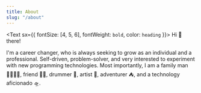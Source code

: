 ```yaml
---
title: About
slug: "/about"
---
```


<Text sx={{ fontSize: [4, 5, 6], fontWeight: `bold`, color: `heading` }}>
  Hi 👋 there!
</Text>

I'm a career changer, who is always seeking to grow as an individual and a professional.
Self-driven, problem-solver, and very interested to experiment with new programming technologies.
Most importantly, I am a family man 👨‍👩‍👧‍👦, friend 🧔🏽, drummer 🥁, artist 🎨, adventurer ⛺, and a 
technology aficionado 🛸.
